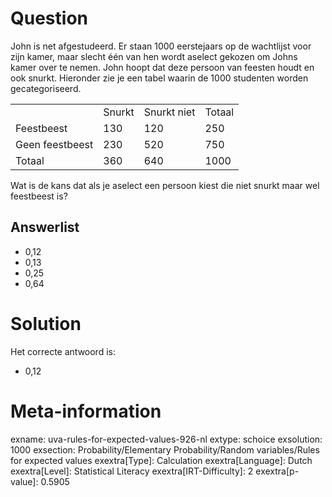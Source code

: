 Question
========

John is net afgestudeerd. Er staan 1000 eerstejaars op de wachtlijst
voor zijn kamer, maar slecht één van hen wordt aselect gekozen om Johns
kamer over te nemen. John hoopt dat deze persoon van feesten houdt en
ook snurkt. Hieronder zie je een tabel waarin de 1000 studenten worden
gecategoriseerd.

  ----------------- -------- ------------- --------
                    Snurkt   Snurkt niet   Totaal
  Feestbeest        130      120           250
  Geen feestbeest   230      520           750
  Totaal            360      640           1000
  ----------------- -------- ------------- --------

Wat is de kans dat als je aselect een persoon kiest die niet snurkt maar
wel feestbeest is?


Answerlist
----------

* 0,12
* 0,13
* 0,25
* 0,64

Solution
========

Het correcte antwoord is: 

* 0,12

Meta-information
================
exname: uva-rules-for-expected-values-926-nl
extype: schoice
exsolution: 1000
exsection: Probability/Elementary Probability/Random variables/Rules for expected values
exextra[Type]: Calculation
exextra[Language]: Dutch
exextra[Level]: Statistical Literacy
exextra[IRT-Difficulty]: 2
exextra[p-value]: 0.5905
